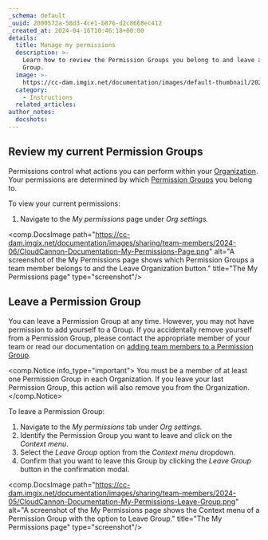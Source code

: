 ```yaml
---
_schema: default
_uuid: 2000572a-58d3-4ce1-b876-d2c8668ec412
_created_at: 2024-04-16T10:46:18+00:00
details:
  title: Manage my permissions
  description: >-
    Learn how to review the Permission Groups you belong to and leave a Permission
    Group.
  image: >-
    https://cc-dam.imgix.net/documentation/images/default-thumbnail/2023-Q4/CloudCannon-Documentation-Thumbnail.png
  category:
    - Instructions
  related_articles:
author_notes:
  docshots:
---
```

## Review my current Permission Groups

Permissions control what actions you can perform within your [Organization](/documentation/articles/what-is-an-organization/). Your permissions are determined by which [Permission Groups](/documentation/articles/what-are-permission-groups/) you belong to.

To view your current permissions:

1. Navigate to the *My permissions* page under *Org settings.*

<comp.DocsImage path="https://cc-dam.imgix.net/documentation/images/sharing/team-members/2024-06/CloudCannon-Documentation-My-Permissions-Page.png" alt="A screenshot of the My Permissions page shows which Permission Groups a team member belongs to and the Leave Organization button." title="The My Permissions page" type="screenshot"/>

## Leave a Permission Group

You can leave a Permission Group at any time. However, you may not have permission to add yourself to a Group. If you accidentally remove yourself from a Permission Group, please contact the appropriate member of your team or read our documentation on [adding team members to a Permission Group](/documentation/articles/add-a-team-member-to-a-permission-group/).

<comp.Notice info_type="important">
  You must be a member of at least one Permission Group in each Organization. If you leave your last Permission Group, this action will also remove you from the Organization.
</comp.Notice>

To leave a Permission Group:

1. Navigate to the *My permissions* tab under *Org settings.*
2. Identify the Permission Group you want to leave and click on the *Context menu*.
3. Select the *Leave Group* option from the *Context menu* dropdown.
4. Confirm that you want to leave this Group by clicking the *Leave Group* button in the confirmation modal.

<comp.DocsImage path="https://cc-dam.imgix.net/documentation/images/sharing/team-members/2024-05/CloudCannon-Documentation-My-Permissions-Leave-Group.png" alt="A screenshot of the My Permissions page shows the Context menu of a Permission Group with the option to Leave Group." title="The My Permissions page" type="screenshot"/>